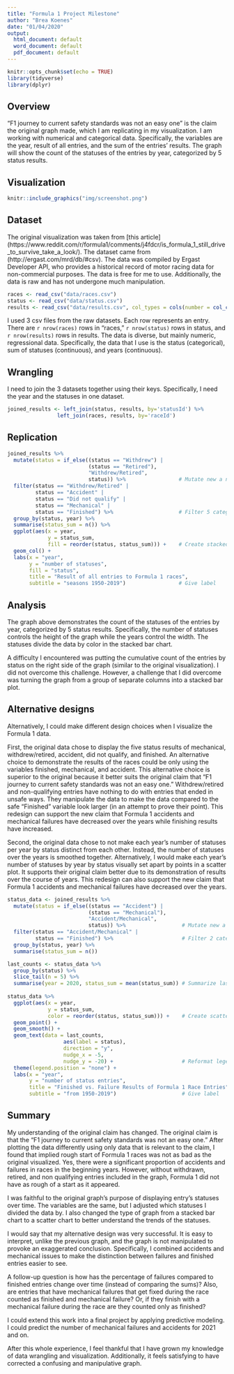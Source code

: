 ```yaml
---
title: "Formula 1 Project Milestone"
author: "Brea Koenes"
date: "01/04/2020"
output:
  html_document: default
  word_document: default
  pdf_document: default
---
```


```r
knitr::opts_chunk$set(echo = TRUE)
library(tidyverse)
library(dplyr)
```


## Overview

"F1 journey to current safety standards was not an easy one" is the claim the original graph made, which I am replicating in my visualization. I am working with numerical and categorical data. Specifically, the variables are the year, result of all entries, and the sum of the entries' results. The graph will show the count of the statuses of the entries by year, categorized by 5 status results.


## Visualization

```r
knitr::include_graphics("img/screenshot.png")
```


## Dataset

The original visualization was taken from [this article] (https://www.reddit.com/r/formula1/comments/j4fdcr/is_formula_1_still_drive_to_survive_take_a_look/). The dataset came from (http://ergast.com/mrd/db/#csv). The data was compiled by Ergast Developer API, who provides a historical record of motor racing data for non-commercial purposes. The data is free for me to use. Additionally, the data is raw and has not undergone much manipulation.

```r
races <- read_csv("data/races.csv")
status <- read_csv("data/status.csv")
results <- read_csv("data/results.csv", col_types = cols(number = col_character()))
```

I used 3 csv files from the raw datasets. Each row represents an entry. There are `r nrow(races)` rows in "races," `r nrow(status)` rows in status, and `r nrow(results)` rows in results. The data is diverse, but mainly numeric, regressional data. Specifically, the data that I use is the status (categorical), sum of statuses (continuous), and years (continuous).


## Wrangling

I need to join the 3 datasets together using their keys. Specifically, I need the year and the statuses in one dataset.

```r
joined_results <- left_join(status, results, by='statusId') %>%
                left_join(races, results, by='raceId')
```


## Replication

```r
joined_results %>%
  mutate(status = if_else((status == "Withdrew") |
                          (status == "Retired"),
                          "Withdrew/Retired",
                          status)) %>%                 # Mutate new a new status category
  filter(status == "Withdrew/Retired" |
         status == "Accident" |
         status == "Did not qualify" |
         status == "Mechanical" |
         status == "Finished") %>%                     # Filter 5 categories needed
  group_by(status, year) %>% 
  summarise(status_sum = n()) %>%
  ggplot(aes(x = year, 
             y = status_sum, 
             fill = reorder(status, status_sum))) +    # Create stacked bar graph
  geom_col() +
  labs(x = "year", 
       y = "number of statuses", 
       fill = "status", 
       title = "Result of all entries to Formula 1 races", 
       subtitle = "seasons 1950-2019")                 # Give label
```


## Analysis
The graph above demonstrates the count of the statuses of the entries by year, categorized by 5 status results. Specifically, the number of statuses controls the height of the graph while the years control the width. The statuses divide the data by color in the stacked bar chart. 

A difficulty I encountered was putting the cumulative count of the entries by status on the right side of the graph (similar to the original visualization). I did not overcome this challenge. However, a challenge that I did overcome was turning the graph from a group of separate columns into a stacked bar plot. 


## Alternative designs
Alternatively, I could make different design choices when I visualize the Formula 1 data. 

First, the original data chose to display the five status results of mechanical, withdrew/retired, accident, did not qualify, and finished. An alternative choice to demonstrate the results of the races could be only using the variables finished, mechanical, and accident. This alternative choice is superior to the original because it better suits the original claim that "F1 journey to current safety standards was not an easy one." Withdrew/retired and non-qualifying entries have nothing to do with entries that ended in unsafe ways. They manipulate the data to make the data compared to the safe "Finished" variable look larger (in an attempt to prove their point). This redesign can support the new claim that Formula 1 accidents and mechanical failures have decreased over the years while finishing results have increased. 

Second, the original data chose to not make each year's number of statuses per year by status distinct from each other. Instead, the number of statuses over the years is smoothed together. Alternatively, I would make each year's number of statuses by year by status visually set apart by points in a scatter plot. It supports their original claim better due to its demonstration of results over the course of years. This redesign can also support the new claim that Formula 1 accidents and mechanical failures have decreased over the years.

```r
status_data <- joined_results %>%
  mutate(status = if_else((status == "Accident") |
                          (status == "Mechanical"),
                          "Accident/Mechanical",
                          status)) %>%                  # Mutate new a new category
  filter(status == "Accident/Mechanical" |
         status == "Finished") %>%                      # Filter 2 categories
  group_by(status, year) %>% 
  summarise(status_sum = n())

last_counts <- status_data %>%
  group_by(status) %>%
  slice_tail(n = 5) %>% 
  summarise(year = 2020, status_sum = mean(status_sum)) # Summarize last 5 years of statuses for the legend
  
status_data %>% 
  ggplot(aes(x = year, 
             y = status_sum, 
             color = reorder(status, status_sum))) +    # Create scatter plot
  geom_point() +
  geom_smooth() +
  geom_text(data = last_counts,              
                  aes(label = status),
                  direction = "y",
                  nudge_x = -5,
                  nudge_y = -20) +                      # Reformat legend
  theme(legend.position = "none") +
  labs(x = "year", 
       y = "number of status entries", 
       title = "Finished vs. Failure Results of Formula 1 Race Entries", 
       subtitle = "from 1950-2019")                     # Give label
```


## Summary

My understanding of the original claim has changed. The original claim is that the "F1 journey to current safety standards was not an easy one." After plotting the data differently using only data that is relevant to the claim, I found that implied rough start of Formula 1 races was not as bad as the original visualized. Yes, there were a significant proportion of accidents and failures in races in the beginning years. However, without withdrawn, retired, and non qualifying entries included in the graph, Formula 1 did not have as rough of a start as it appeared.

I was faithful to the original graph's purpose of displaying entry's statuses over time. The variables are the same, but I adjusted which statuses I divided the data by. I also changed the type of graph from a stacked bar chart to a scatter chart to better understand the trends of the statuses. 

I would say that my alternative design was very successful. It is easy to interpret, unlike the previous graph, and the graph is not manipulated to provoke an exaggerated conclusion. Specifically, I combined accidents and mechanical issues to make the distinction between failures and finished entries easier to see.

A follow-up question is how has the percentage of failures compared to finished entries change over time (instead of comparing the sums)? Also, are entries that have mechanical failures that get fixed during the race counted as finished and mechanical failure? Or, if they finish with a mechanical failure during the race are they counted only as finished?

I could extend this work into a final project by applying predictive modeling. I could predict the number of mechanical failures and accidents for 2021 and on.

After this whole experience, I feel thankful that I have grown my knowledge of data wrangling and visualization. Additionally, it feels satisfying to have corrected a confusing and manipulative graph. 

